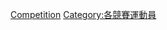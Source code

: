 {{noteTA|G1=Table Tennis}}
{{各地中文名
|cn=乒乓球
|tw=桌球、乒乓球
|hk=乒乓球
|sg=乒乓球}}

[[Category:乒乓球运动员|Competition]]
[[Category:各競賽運動員|Category:各競賽運動員]]
